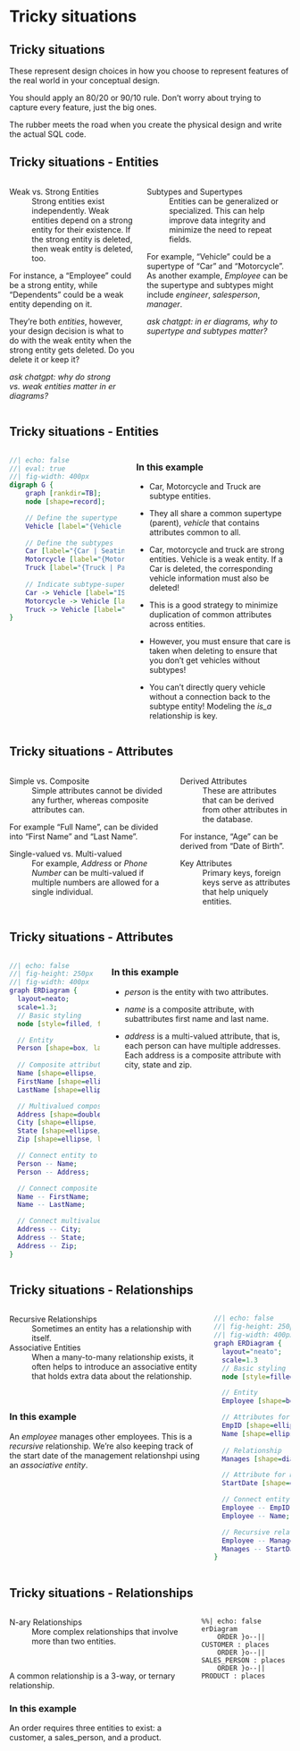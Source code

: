 
# Tricky situations

## Tricky situations

These represent design choices in how you choose to represent features of the real world in your conceptual design.

You should apply an 80/20 or 90/10 rule. Don't worry about trying to capture every feature, just the big ones.

The rubber meets the road when you create the physical design and write the actual SQL code.

## Tricky situations - Entities

:::: {.columns}
::: {.column}

Weak vs. Strong Entities
: Strong entities exist independently.  Weak entities depend on a strong entity for their existence.  If the strong entity is deleted, then weak entity is deleted, too.

<p/>

For instance, a "Employee" could be a strong entity, while "Dependents" could be a weak entity depending on it.

They're both *entities*, however, your design decision is what to do with the weak entity when the strong entity gets deleted.  Do you delete it or keep it?

*ask chatgpt: why do strong vs. weak entities matter in er diagrams?*
:::
::: {.column}
Subtypes and Supertypes
: Entities can be generalized or specialized. This can help improve data integrity and minimize the need to repeat fields.

<p/>

For example, "Vehicle" could be a supertype of "Car" and "Motorcycle".  As another example, *Employee* can be the supertype and subtypes might include *engineer*, *salesperson*, *manager*.

*ask chatgpt: in er diagrams, why to supertype and subtypes matter?*
:::
::::
## Tricky situations - Entities

:::: {.columns}
::: {.column}

```dot
//| echo: false
//| eval: true
//| fig-width: 400px
digraph G {
    graph [rankdir=TB];
    node [shape=record];

    // Define the supertype
    Vehicle [label="{Vehicle | Vehicle_ID : int \l Brand : string \l Model : string \l Year : int \l }"];
  
    // Define the subtypes
    Car [label="{Car | Seating_Capacity : int \l Number_of_Doors : int \l }"];
    Motorcycle [label="{Motorcycle | Type : string \l has_Sidecar : bool \l }"];
    Truck [label="{Truck | Payload_Capacity : int \l Number_of_Axles : int \l }"];
  
    // Indicate subtype-supertype relationships
    Car -> Vehicle [label="IS_A"];
    Motorcycle -> Vehicle [label="IS_A"];
    Truck -> Vehicle [label="IS_A"];
}

```
:::
::: {.column}

### In this example

* Car, Motorcycle and Truck are subtype entities.

* They all share a common supertype (parent), *vehicle* that contains attributes common to all.

* Car, motorcycle and truck are strong entities.  Vehicle is a weak entity.  If a Car is deleted, the corresponding vehicle information must also be deleted!

* This is a good strategy to minimize duplication of common attributes across entities.

* However, you must ensure that care is taken when deleting to ensure that you don't get vehicles without subtypes!

* You can't directly query vehicle without a connection back to the subtype entity!  Modeling the *is_a* relationship is key.


:::
::::

## Tricky situations - Attributes

:::: {.columns}
::: {.column}
Simple vs. Composite
: Simple attributes cannot be divided any further, whereas composite attributes can.

<p/>

For example "Full Name", can be divided into "First Name" and "Last Name".

<p/>

Single-valued vs. Multi-valued
: For example, *Address* or *Phone Number* can be multi-valued if multiple numbers are allowed for a single individual.

:::
::: {.column}

Derived Attributes
: These are attributes that can be derived from other attributes in the database.

<p/>

For instance, "Age" can be derived from "Date of Birth".

<p/>

Key Attributes
: Primary keys, foreign keys serve as attributes that help uniquely entities.

:::
::::

## Tricky situations - Attributes

:::: {.columns}
::: {.column}

```dot
//| echo: false
//| fig-height: 250px
//| fig-width: 400px
graph ERDiagram {
  layout=neato;
  scale=1.3;
  // Basic styling
  node [style=filled, fillcolor=lightyellow];

  // Entity
  Person [shape=box, label="Person"];
  
  // Composite attribute for Name
  Name [shape=ellipse, label="Name"];
  FirstName [shape=ellipse, label="FirstName"];
  LastName [shape=ellipse, label="LastName"];

  // Multivalued composite attribute for Address
  Address [shape=doublecircle, label="Address"];
  City [shape=ellipse, label="City"];
  State [shape=ellipse, label="State"];
  Zip [shape=ellipse, label="Zip"];

  // Connect entity to attributes
  Person -- Name;
  Person -- Address;

  // Connect composite attribute Name to its components
  Name -- FirstName;
  Name -- LastName;

  // Connect multivalued composite attribute Address to its components
  Address -- City;
  Address -- State;
  Address -- Zip;
}
```
:::
::: {.column}
### In this example

* *person* is the entity with two attributes.

* *name* is a composite attribute, with subattributes first name and last name.

* *address* is a multi-valued attribute, that is, each person can have multiple addresses. Each address is a composite attribute with city, state and zip.

:::
::::

## Tricky situations - Relationships

:::: {.columns}
::: {.column}

Recursive Relationships
: Sometimes an entity has a relationship with itself.

Associative Entities
: When a many-to-many relationship exists, it often helps to introduce an associative entity that holds extra data about the relationship.

<p>&nbsp;</p>
### In this example

An *employee* manages other employees. This is a *recursive* relationship. We're also keeping track of the start date of the management relationshpi using an *associative entity*.

:::
::: {.column}


```dot
//| echo: false
//| fig-height: 250px
//| fig-width: 400px
graph ERDiagram {
  layout="neato";
  scale=1.3
  // Basic styling
  node [style=filled, fillcolor=lightyellow];

  // Entity
  Employee [shape=box, label="Employee"];

  // Attributes for Entity
  EmpID [shape=ellipse, label="EmpID"];
  Name [shape=ellipse, label="Name"];
  
  // Relationship
  Manages [shape=diamond, label="Manages", fillcolor=lightgray];

  // Attribute for Relationship
  StartDate [shape=ellipse, label="StartDate"];

  // Connect entity to attributes
  Employee -- EmpID;
  Employee -- Name;

  // Recursive relationship with diamond and its attribute
  Employee -- Manages -- Employee;
  Manages -- StartDate;
}

```

:::
::::

## Tricky situations - Relationships

:::: {.columns}
::: {.column}

N-ary Relationships
: More complex relationships that involve more than two entities.

<p>&nbsp;</p>

A common relationship is a 3-way, or ternary relationship.

### In this example

An order requires three entities to exist: a customer, a sales_person, and a product.

:::
::: {.column}

```mermaid
%%| echo: false
erDiagram
    ORDER }o--|| CUSTOMER : places
    ORDER }o--|| SALES_PERSON : places
    ORDER }o--|| PRODUCT : places

```

:::
::::

